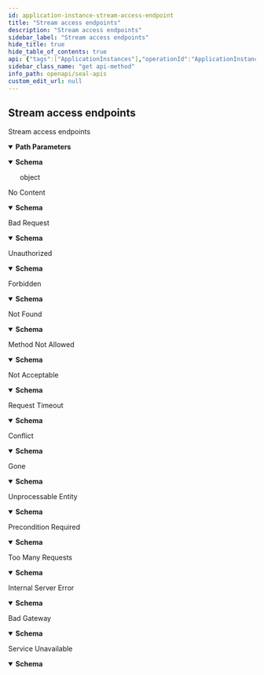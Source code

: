 ```yaml
---
id: application-instance-stream-access-endpoint
title: "Stream access endpoints"
description: "Stream access endpoints"
sidebar_label: "Stream access endpoints"
hide_title: true
hide_table_of_contents: true
api: {"tags":["ApplicationInstances"],"operationId":"ApplicationInstance.StreamAccessEndpoint","parameters":[{"name":"id","in":"path","schema":{"type":"string"}}],"responses":{"200":{"content":{"application/json":{"schema":{"type":"object"}}}},"204":{"description":"No Content","content":{"application/json":{"schema":{"type":"object","properties":{"status":{"type":"integer","default":204},"statusText":{"type":"string","default":"No Content"},"message":{"type":"string"}},"required":["status","statusText"]}}}},"400":{"description":"Bad Request","content":{"application/json":{"schema":{"type":"object","properties":{"status":{"type":"integer","default":400},"statusText":{"type":"string","default":"Bad Request"},"message":{"type":"string"}},"required":["status","statusText"]}}}},"401":{"description":"Unauthorized","content":{"application/json":{"schema":{"type":"object","properties":{"status":{"type":"integer","default":401},"statusText":{"type":"string","default":"Unauthorized"},"message":{"type":"string"}},"required":["status","statusText"]}}}},"403":{"description":"Forbidden","content":{"application/json":{"schema":{"type":"object","properties":{"status":{"type":"integer","default":403},"statusText":{"type":"string","default":"Forbidden"},"message":{"type":"string"}},"required":["status","statusText"]}}}},"404":{"description":"Not Found","content":{"application/json":{"schema":{"type":"object","properties":{"status":{"type":"integer","default":404},"statusText":{"type":"string","default":"Not Found"},"message":{"type":"string"}},"required":["status","statusText"]}}}},"405":{"description":"Method Not Allowed","content":{"application/json":{"schema":{"type":"object","properties":{"status":{"type":"integer","default":405},"statusText":{"type":"string","default":"Method Not Allowed"},"message":{"type":"string"}},"required":["status","statusText"]}}}},"406":{"description":"Not Acceptable","content":{"application/json":{"schema":{"type":"object","properties":{"status":{"type":"integer","default":406},"statusText":{"type":"string","default":"Not Acceptable"},"message":{"type":"string"}},"required":["status","statusText"]}}}},"408":{"description":"Request Timeout","content":{"application/json":{"schema":{"type":"object","properties":{"status":{"type":"integer","default":408},"statusText":{"type":"string","default":"Request Timeout"},"message":{"type":"string"}},"required":["status","statusText"]}}}},"409":{"description":"Conflict","content":{"application/json":{"schema":{"type":"object","properties":{"status":{"type":"integer","default":409},"statusText":{"type":"string","default":"Conflict"},"message":{"type":"string"}},"required":["status","statusText"]}}}},"410":{"description":"Gone","content":{"application/json":{"schema":{"type":"object","properties":{"status":{"type":"integer","default":410},"statusText":{"type":"string","default":"Gone"},"message":{"type":"string"}},"required":["status","statusText"]}}}},"422":{"description":"Unprocessable Entity","content":{"application/json":{"schema":{"type":"object","properties":{"status":{"type":"integer","default":422},"statusText":{"type":"string","default":"Unprocessable Entity"},"message":{"type":"string"}},"required":["status","statusText"]}}}},"428":{"description":"Precondition Required","content":{"application/json":{"schema":{"type":"object","properties":{"status":{"type":"integer","default":428},"statusText":{"type":"string","default":"Precondition Required"},"message":{"type":"string"}},"required":["status","statusText"]}}}},"429":{"description":"Too Many Requests","content":{"application/json":{"schema":{"type":"object","properties":{"status":{"type":"integer","default":429},"statusText":{"type":"string","default":"Too Many Requests"},"message":{"type":"string"}},"required":["status","statusText"]}}}},"500":{"description":"Internal Server Error","content":{"application/json":{"schema":{"type":"object","properties":{"status":{"type":"integer","default":500},"statusText":{"type":"string","default":"Internal Server Error"},"message":{"type":"string"}},"required":["status","statusText"]}}}},"502":{"description":"Bad Gateway","content":{"application/json":{"schema":{"type":"object","properties":{"status":{"type":"integer","default":502},"statusText":{"type":"string","default":"Bad Gateway"},"message":{"type":"string"}},"required":["status","statusText"]}}}},"503":{"description":"Service Unavailable","content":{"application/json":{"schema":{"type":"object","properties":{"status":{"type":"integer","default":503},"statusText":{"type":"string","default":"Service Unavailable"},"message":{"type":"string"}},"required":["status","statusText"]}}}}},"security":[{"bearerAuth":[]},{"cookieAuth":[]}],"description":"Stream access endpoints","method":"get","path":"/application-instances/{id}/access-endpoint","servers":[{"url":"/v1"}],"securitySchemes":{"bearerAuth":{"type":"http","in":"header","scheme":"bearer","bearerFormat":"JWT"},"cookieAuth":{"type":"apiKey","name":"seal_session","in":"cookie"}},"info":{"title":"Seal APIs","description":"API to manage resources of Seal","version":"v1"},"postman":{"name":"Stream access endpoints","description":{"type":"text/plain"},"url":{"path":["application-instances",":id","access-endpoint"],"host":["{{baseUrl}}"],"query":[],"variable":[{"disabled":false,"type":"any","value":"","key":"id"}]},"header":[{"key":"Accept","value":"application/json"}],"method":"GET","auth":{"type":"bearer","bearer":[{"type":"any","value":"<Bearer Token>","key":"token"}]}}}
sidebar_class_name: "get api-method"
info_path: openapi/seal-apis
custom_edit_url: null
---
```



## Stream access endpoints



Stream access endpoints

<details style={{"marginBottom":"1rem"}} data-collapsed={false} open={true}><summary style={{}}><strong>Path Parameters</strong></summary><div><ul><ParamsItem className={"paramsItem"} param={{"name":"id","in":"path","schema":{"type":"string"}}}></ParamsItem></ul></div></details><div><ApiTabs><TabItem label={"200"} value={"200"}><div></div><div><MimeTabs schemaType={"response"}><TabItem label={"application/json"} value={"application/json"}><SchemaTabs><TabItem label={"Schema"} value={"Schema"}><details style={{}} data-collapsed={false} open={true}><summary style={{"textAlign":"left"}}><strong>Schema</strong></summary><div style={{"textAlign":"left","marginLeft":"1rem"}}></div><ul style={{"marginLeft":"1rem"}}><div style={{"marginTop":".5rem","marginBottom":".5rem","marginLeft":"1rem"}}>

object

</div></ul></details></TabItem><TabItem label={"Example (from schema)"} value={"Example (from schema)"}><ResponseSamples responseExample={"{}"} language={"json"}></ResponseSamples></TabItem></SchemaTabs></TabItem></MimeTabs></div></TabItem><TabItem label={"204"} value={"204"}><div>

No Content

</div><div><MimeTabs schemaType={"response"}><TabItem label={"application/json"} value={"application/json"}><SchemaTabs><TabItem label={"Schema"} value={"Schema"}><details style={{}} data-collapsed={false} open={true}><summary style={{"textAlign":"left"}}><strong>Schema</strong></summary><div style={{"textAlign":"left","marginLeft":"1rem"}}></div><ul style={{"marginLeft":"1rem"}}><SchemaItem collapsible={false} name={"status"} required={true} schemaName={"integer"} qualifierMessage={undefined} schema={{"type":"integer","default":204}}></SchemaItem><SchemaItem collapsible={false} name={"statusText"} required={true} schemaName={"string"} qualifierMessage={undefined} schema={{"type":"string","default":"No Content"}}></SchemaItem><SchemaItem collapsible={false} name={"message"} required={false} schemaName={"string"} qualifierMessage={undefined} schema={{"type":"string"}}></SchemaItem></ul></details></TabItem><TabItem label={"Example (from schema)"} value={"Example (from schema)"}><ResponseSamples responseExample={"{\n  \"status\": 204,\n  \"statusText\": \"No Content\",\n  \"message\": \"string\"\n}"} language={"json"}></ResponseSamples></TabItem></SchemaTabs></TabItem></MimeTabs></div></TabItem><TabItem label={"400"} value={"400"}><div>

Bad Request

</div><div><MimeTabs schemaType={"response"}><TabItem label={"application/json"} value={"application/json"}><SchemaTabs><TabItem label={"Schema"} value={"Schema"}><details style={{}} data-collapsed={false} open={true}><summary style={{"textAlign":"left"}}><strong>Schema</strong></summary><div style={{"textAlign":"left","marginLeft":"1rem"}}></div><ul style={{"marginLeft":"1rem"}}><SchemaItem collapsible={false} name={"status"} required={true} schemaName={"integer"} qualifierMessage={undefined} schema={{"type":"integer","default":400}}></SchemaItem><SchemaItem collapsible={false} name={"statusText"} required={true} schemaName={"string"} qualifierMessage={undefined} schema={{"type":"string","default":"Bad Request"}}></SchemaItem><SchemaItem collapsible={false} name={"message"} required={false} schemaName={"string"} qualifierMessage={undefined} schema={{"type":"string"}}></SchemaItem></ul></details></TabItem><TabItem label={"Example (from schema)"} value={"Example (from schema)"}><ResponseSamples responseExample={"{\n  \"status\": 400,\n  \"statusText\": \"Bad Request\",\n  \"message\": \"string\"\n}"} language={"json"}></ResponseSamples></TabItem></SchemaTabs></TabItem></MimeTabs></div></TabItem><TabItem label={"401"} value={"401"}><div>

Unauthorized

</div><div><MimeTabs schemaType={"response"}><TabItem label={"application/json"} value={"application/json"}><SchemaTabs><TabItem label={"Schema"} value={"Schema"}><details style={{}} data-collapsed={false} open={true}><summary style={{"textAlign":"left"}}><strong>Schema</strong></summary><div style={{"textAlign":"left","marginLeft":"1rem"}}></div><ul style={{"marginLeft":"1rem"}}><SchemaItem collapsible={false} name={"status"} required={true} schemaName={"integer"} qualifierMessage={undefined} schema={{"type":"integer","default":401}}></SchemaItem><SchemaItem collapsible={false} name={"statusText"} required={true} schemaName={"string"} qualifierMessage={undefined} schema={{"type":"string","default":"Unauthorized"}}></SchemaItem><SchemaItem collapsible={false} name={"message"} required={false} schemaName={"string"} qualifierMessage={undefined} schema={{"type":"string"}}></SchemaItem></ul></details></TabItem><TabItem label={"Example (from schema)"} value={"Example (from schema)"}><ResponseSamples responseExample={"{\n  \"status\": 401,\n  \"statusText\": \"Unauthorized\",\n  \"message\": \"string\"\n}"} language={"json"}></ResponseSamples></TabItem></SchemaTabs></TabItem></MimeTabs></div></TabItem><TabItem label={"403"} value={"403"}><div>

Forbidden

</div><div><MimeTabs schemaType={"response"}><TabItem label={"application/json"} value={"application/json"}><SchemaTabs><TabItem label={"Schema"} value={"Schema"}><details style={{}} data-collapsed={false} open={true}><summary style={{"textAlign":"left"}}><strong>Schema</strong></summary><div style={{"textAlign":"left","marginLeft":"1rem"}}></div><ul style={{"marginLeft":"1rem"}}><SchemaItem collapsible={false} name={"status"} required={true} schemaName={"integer"} qualifierMessage={undefined} schema={{"type":"integer","default":403}}></SchemaItem><SchemaItem collapsible={false} name={"statusText"} required={true} schemaName={"string"} qualifierMessage={undefined} schema={{"type":"string","default":"Forbidden"}}></SchemaItem><SchemaItem collapsible={false} name={"message"} required={false} schemaName={"string"} qualifierMessage={undefined} schema={{"type":"string"}}></SchemaItem></ul></details></TabItem><TabItem label={"Example (from schema)"} value={"Example (from schema)"}><ResponseSamples responseExample={"{\n  \"status\": 403,\n  \"statusText\": \"Forbidden\",\n  \"message\": \"string\"\n}"} language={"json"}></ResponseSamples></TabItem></SchemaTabs></TabItem></MimeTabs></div></TabItem><TabItem label={"404"} value={"404"}><div>

Not Found

</div><div><MimeTabs schemaType={"response"}><TabItem label={"application/json"} value={"application/json"}><SchemaTabs><TabItem label={"Schema"} value={"Schema"}><details style={{}} data-collapsed={false} open={true}><summary style={{"textAlign":"left"}}><strong>Schema</strong></summary><div style={{"textAlign":"left","marginLeft":"1rem"}}></div><ul style={{"marginLeft":"1rem"}}><SchemaItem collapsible={false} name={"status"} required={true} schemaName={"integer"} qualifierMessage={undefined} schema={{"type":"integer","default":404}}></SchemaItem><SchemaItem collapsible={false} name={"statusText"} required={true} schemaName={"string"} qualifierMessage={undefined} schema={{"type":"string","default":"Not Found"}}></SchemaItem><SchemaItem collapsible={false} name={"message"} required={false} schemaName={"string"} qualifierMessage={undefined} schema={{"type":"string"}}></SchemaItem></ul></details></TabItem><TabItem label={"Example (from schema)"} value={"Example (from schema)"}><ResponseSamples responseExample={"{\n  \"status\": 404,\n  \"statusText\": \"Not Found\",\n  \"message\": \"string\"\n}"} language={"json"}></ResponseSamples></TabItem></SchemaTabs></TabItem></MimeTabs></div></TabItem><TabItem label={"405"} value={"405"}><div>

Method Not Allowed

</div><div><MimeTabs schemaType={"response"}><TabItem label={"application/json"} value={"application/json"}><SchemaTabs><TabItem label={"Schema"} value={"Schema"}><details style={{}} data-collapsed={false} open={true}><summary style={{"textAlign":"left"}}><strong>Schema</strong></summary><div style={{"textAlign":"left","marginLeft":"1rem"}}></div><ul style={{"marginLeft":"1rem"}}><SchemaItem collapsible={false} name={"status"} required={true} schemaName={"integer"} qualifierMessage={undefined} schema={{"type":"integer","default":405}}></SchemaItem><SchemaItem collapsible={false} name={"statusText"} required={true} schemaName={"string"} qualifierMessage={undefined} schema={{"type":"string","default":"Method Not Allowed"}}></SchemaItem><SchemaItem collapsible={false} name={"message"} required={false} schemaName={"string"} qualifierMessage={undefined} schema={{"type":"string"}}></SchemaItem></ul></details></TabItem><TabItem label={"Example (from schema)"} value={"Example (from schema)"}><ResponseSamples responseExample={"{\n  \"status\": 405,\n  \"statusText\": \"Method Not Allowed\",\n  \"message\": \"string\"\n}"} language={"json"}></ResponseSamples></TabItem></SchemaTabs></TabItem></MimeTabs></div></TabItem><TabItem label={"406"} value={"406"}><div>

Not Acceptable

</div><div><MimeTabs schemaType={"response"}><TabItem label={"application/json"} value={"application/json"}><SchemaTabs><TabItem label={"Schema"} value={"Schema"}><details style={{}} data-collapsed={false} open={true}><summary style={{"textAlign":"left"}}><strong>Schema</strong></summary><div style={{"textAlign":"left","marginLeft":"1rem"}}></div><ul style={{"marginLeft":"1rem"}}><SchemaItem collapsible={false} name={"status"} required={true} schemaName={"integer"} qualifierMessage={undefined} schema={{"type":"integer","default":406}}></SchemaItem><SchemaItem collapsible={false} name={"statusText"} required={true} schemaName={"string"} qualifierMessage={undefined} schema={{"type":"string","default":"Not Acceptable"}}></SchemaItem><SchemaItem collapsible={false} name={"message"} required={false} schemaName={"string"} qualifierMessage={undefined} schema={{"type":"string"}}></SchemaItem></ul></details></TabItem><TabItem label={"Example (from schema)"} value={"Example (from schema)"}><ResponseSamples responseExample={"{\n  \"status\": 406,\n  \"statusText\": \"Not Acceptable\",\n  \"message\": \"string\"\n}"} language={"json"}></ResponseSamples></TabItem></SchemaTabs></TabItem></MimeTabs></div></TabItem><TabItem label={"408"} value={"408"}><div>

Request Timeout

</div><div><MimeTabs schemaType={"response"}><TabItem label={"application/json"} value={"application/json"}><SchemaTabs><TabItem label={"Schema"} value={"Schema"}><details style={{}} data-collapsed={false} open={true}><summary style={{"textAlign":"left"}}><strong>Schema</strong></summary><div style={{"textAlign":"left","marginLeft":"1rem"}}></div><ul style={{"marginLeft":"1rem"}}><SchemaItem collapsible={false} name={"status"} required={true} schemaName={"integer"} qualifierMessage={undefined} schema={{"type":"integer","default":408}}></SchemaItem><SchemaItem collapsible={false} name={"statusText"} required={true} schemaName={"string"} qualifierMessage={undefined} schema={{"type":"string","default":"Request Timeout"}}></SchemaItem><SchemaItem collapsible={false} name={"message"} required={false} schemaName={"string"} qualifierMessage={undefined} schema={{"type":"string"}}></SchemaItem></ul></details></TabItem><TabItem label={"Example (from schema)"} value={"Example (from schema)"}><ResponseSamples responseExample={"{\n  \"status\": 408,\n  \"statusText\": \"Request Timeout\",\n  \"message\": \"string\"\n}"} language={"json"}></ResponseSamples></TabItem></SchemaTabs></TabItem></MimeTabs></div></TabItem><TabItem label={"409"} value={"409"}><div>

Conflict

</div><div><MimeTabs schemaType={"response"}><TabItem label={"application/json"} value={"application/json"}><SchemaTabs><TabItem label={"Schema"} value={"Schema"}><details style={{}} data-collapsed={false} open={true}><summary style={{"textAlign":"left"}}><strong>Schema</strong></summary><div style={{"textAlign":"left","marginLeft":"1rem"}}></div><ul style={{"marginLeft":"1rem"}}><SchemaItem collapsible={false} name={"status"} required={true} schemaName={"integer"} qualifierMessage={undefined} schema={{"type":"integer","default":409}}></SchemaItem><SchemaItem collapsible={false} name={"statusText"} required={true} schemaName={"string"} qualifierMessage={undefined} schema={{"type":"string","default":"Conflict"}}></SchemaItem><SchemaItem collapsible={false} name={"message"} required={false} schemaName={"string"} qualifierMessage={undefined} schema={{"type":"string"}}></SchemaItem></ul></details></TabItem><TabItem label={"Example (from schema)"} value={"Example (from schema)"}><ResponseSamples responseExample={"{\n  \"status\": 409,\n  \"statusText\": \"Conflict\",\n  \"message\": \"string\"\n}"} language={"json"}></ResponseSamples></TabItem></SchemaTabs></TabItem></MimeTabs></div></TabItem><TabItem label={"410"} value={"410"}><div>

Gone

</div><div><MimeTabs schemaType={"response"}><TabItem label={"application/json"} value={"application/json"}><SchemaTabs><TabItem label={"Schema"} value={"Schema"}><details style={{}} data-collapsed={false} open={true}><summary style={{"textAlign":"left"}}><strong>Schema</strong></summary><div style={{"textAlign":"left","marginLeft":"1rem"}}></div><ul style={{"marginLeft":"1rem"}}><SchemaItem collapsible={false} name={"status"} required={true} schemaName={"integer"} qualifierMessage={undefined} schema={{"type":"integer","default":410}}></SchemaItem><SchemaItem collapsible={false} name={"statusText"} required={true} schemaName={"string"} qualifierMessage={undefined} schema={{"type":"string","default":"Gone"}}></SchemaItem><SchemaItem collapsible={false} name={"message"} required={false} schemaName={"string"} qualifierMessage={undefined} schema={{"type":"string"}}></SchemaItem></ul></details></TabItem><TabItem label={"Example (from schema)"} value={"Example (from schema)"}><ResponseSamples responseExample={"{\n  \"status\": 410,\n  \"statusText\": \"Gone\",\n  \"message\": \"string\"\n}"} language={"json"}></ResponseSamples></TabItem></SchemaTabs></TabItem></MimeTabs></div></TabItem><TabItem label={"422"} value={"422"}><div>

Unprocessable Entity

</div><div><MimeTabs schemaType={"response"}><TabItem label={"application/json"} value={"application/json"}><SchemaTabs><TabItem label={"Schema"} value={"Schema"}><details style={{}} data-collapsed={false} open={true}><summary style={{"textAlign":"left"}}><strong>Schema</strong></summary><div style={{"textAlign":"left","marginLeft":"1rem"}}></div><ul style={{"marginLeft":"1rem"}}><SchemaItem collapsible={false} name={"status"} required={true} schemaName={"integer"} qualifierMessage={undefined} schema={{"type":"integer","default":422}}></SchemaItem><SchemaItem collapsible={false} name={"statusText"} required={true} schemaName={"string"} qualifierMessage={undefined} schema={{"type":"string","default":"Unprocessable Entity"}}></SchemaItem><SchemaItem collapsible={false} name={"message"} required={false} schemaName={"string"} qualifierMessage={undefined} schema={{"type":"string"}}></SchemaItem></ul></details></TabItem><TabItem label={"Example (from schema)"} value={"Example (from schema)"}><ResponseSamples responseExample={"{\n  \"status\": 422,\n  \"statusText\": \"Unprocessable Entity\",\n  \"message\": \"string\"\n}"} language={"json"}></ResponseSamples></TabItem></SchemaTabs></TabItem></MimeTabs></div></TabItem><TabItem label={"428"} value={"428"}><div>

Precondition Required

</div><div><MimeTabs schemaType={"response"}><TabItem label={"application/json"} value={"application/json"}><SchemaTabs><TabItem label={"Schema"} value={"Schema"}><details style={{}} data-collapsed={false} open={true}><summary style={{"textAlign":"left"}}><strong>Schema</strong></summary><div style={{"textAlign":"left","marginLeft":"1rem"}}></div><ul style={{"marginLeft":"1rem"}}><SchemaItem collapsible={false} name={"status"} required={true} schemaName={"integer"} qualifierMessage={undefined} schema={{"type":"integer","default":428}}></SchemaItem><SchemaItem collapsible={false} name={"statusText"} required={true} schemaName={"string"} qualifierMessage={undefined} schema={{"type":"string","default":"Precondition Required"}}></SchemaItem><SchemaItem collapsible={false} name={"message"} required={false} schemaName={"string"} qualifierMessage={undefined} schema={{"type":"string"}}></SchemaItem></ul></details></TabItem><TabItem label={"Example (from schema)"} value={"Example (from schema)"}><ResponseSamples responseExample={"{\n  \"status\": 428,\n  \"statusText\": \"Precondition Required\",\n  \"message\": \"string\"\n}"} language={"json"}></ResponseSamples></TabItem></SchemaTabs></TabItem></MimeTabs></div></TabItem><TabItem label={"429"} value={"429"}><div>

Too Many Requests

</div><div><MimeTabs schemaType={"response"}><TabItem label={"application/json"} value={"application/json"}><SchemaTabs><TabItem label={"Schema"} value={"Schema"}><details style={{}} data-collapsed={false} open={true}><summary style={{"textAlign":"left"}}><strong>Schema</strong></summary><div style={{"textAlign":"left","marginLeft":"1rem"}}></div><ul style={{"marginLeft":"1rem"}}><SchemaItem collapsible={false} name={"status"} required={true} schemaName={"integer"} qualifierMessage={undefined} schema={{"type":"integer","default":429}}></SchemaItem><SchemaItem collapsible={false} name={"statusText"} required={true} schemaName={"string"} qualifierMessage={undefined} schema={{"type":"string","default":"Too Many Requests"}}></SchemaItem><SchemaItem collapsible={false} name={"message"} required={false} schemaName={"string"} qualifierMessage={undefined} schema={{"type":"string"}}></SchemaItem></ul></details></TabItem><TabItem label={"Example (from schema)"} value={"Example (from schema)"}><ResponseSamples responseExample={"{\n  \"status\": 429,\n  \"statusText\": \"Too Many Requests\",\n  \"message\": \"string\"\n}"} language={"json"}></ResponseSamples></TabItem></SchemaTabs></TabItem></MimeTabs></div></TabItem><TabItem label={"500"} value={"500"}><div>

Internal Server Error

</div><div><MimeTabs schemaType={"response"}><TabItem label={"application/json"} value={"application/json"}><SchemaTabs><TabItem label={"Schema"} value={"Schema"}><details style={{}} data-collapsed={false} open={true}><summary style={{"textAlign":"left"}}><strong>Schema</strong></summary><div style={{"textAlign":"left","marginLeft":"1rem"}}></div><ul style={{"marginLeft":"1rem"}}><SchemaItem collapsible={false} name={"status"} required={true} schemaName={"integer"} qualifierMessage={undefined} schema={{"type":"integer","default":500}}></SchemaItem><SchemaItem collapsible={false} name={"statusText"} required={true} schemaName={"string"} qualifierMessage={undefined} schema={{"type":"string","default":"Internal Server Error"}}></SchemaItem><SchemaItem collapsible={false} name={"message"} required={false} schemaName={"string"} qualifierMessage={undefined} schema={{"type":"string"}}></SchemaItem></ul></details></TabItem><TabItem label={"Example (from schema)"} value={"Example (from schema)"}><ResponseSamples responseExample={"{\n  \"status\": 500,\n  \"statusText\": \"Internal Server Error\",\n  \"message\": \"string\"\n}"} language={"json"}></ResponseSamples></TabItem></SchemaTabs></TabItem></MimeTabs></div></TabItem><TabItem label={"502"} value={"502"}><div>

Bad Gateway

</div><div><MimeTabs schemaType={"response"}><TabItem label={"application/json"} value={"application/json"}><SchemaTabs><TabItem label={"Schema"} value={"Schema"}><details style={{}} data-collapsed={false} open={true}><summary style={{"textAlign":"left"}}><strong>Schema</strong></summary><div style={{"textAlign":"left","marginLeft":"1rem"}}></div><ul style={{"marginLeft":"1rem"}}><SchemaItem collapsible={false} name={"status"} required={true} schemaName={"integer"} qualifierMessage={undefined} schema={{"type":"integer","default":502}}></SchemaItem><SchemaItem collapsible={false} name={"statusText"} required={true} schemaName={"string"} qualifierMessage={undefined} schema={{"type":"string","default":"Bad Gateway"}}></SchemaItem><SchemaItem collapsible={false} name={"message"} required={false} schemaName={"string"} qualifierMessage={undefined} schema={{"type":"string"}}></SchemaItem></ul></details></TabItem><TabItem label={"Example (from schema)"} value={"Example (from schema)"}><ResponseSamples responseExample={"{\n  \"status\": 502,\n  \"statusText\": \"Bad Gateway\",\n  \"message\": \"string\"\n}"} language={"json"}></ResponseSamples></TabItem></SchemaTabs></TabItem></MimeTabs></div></TabItem><TabItem label={"503"} value={"503"}><div>

Service Unavailable

</div><div><MimeTabs schemaType={"response"}><TabItem label={"application/json"} value={"application/json"}><SchemaTabs><TabItem label={"Schema"} value={"Schema"}><details style={{}} data-collapsed={false} open={true}><summary style={{"textAlign":"left"}}><strong>Schema</strong></summary><div style={{"textAlign":"left","marginLeft":"1rem"}}></div><ul style={{"marginLeft":"1rem"}}><SchemaItem collapsible={false} name={"status"} required={true} schemaName={"integer"} qualifierMessage={undefined} schema={{"type":"integer","default":503}}></SchemaItem><SchemaItem collapsible={false} name={"statusText"} required={true} schemaName={"string"} qualifierMessage={undefined} schema={{"type":"string","default":"Service Unavailable"}}></SchemaItem><SchemaItem collapsible={false} name={"message"} required={false} schemaName={"string"} qualifierMessage={undefined} schema={{"type":"string"}}></SchemaItem></ul></details></TabItem><TabItem label={"Example (from schema)"} value={"Example (from schema)"}><ResponseSamples responseExample={"{\n  \"status\": 503,\n  \"statusText\": \"Service Unavailable\",\n  \"message\": \"string\"\n}"} language={"json"}></ResponseSamples></TabItem></SchemaTabs></TabItem></MimeTabs></div></TabItem></ApiTabs></div>
      